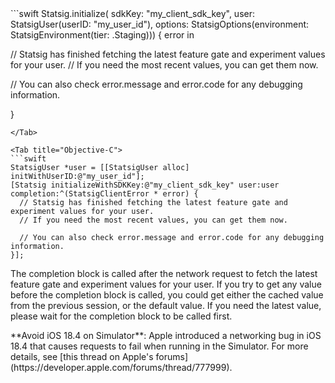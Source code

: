 <Tabs>
<Tab title="Swift">
```swift
Statsig.initialize(
    sdkKey: "my_client_sdk_key",
    user: StatsigUser(userID: "my_user_id"),
    options: StatsigOptions(environment: StatsigEnvironment(tier: .Staging)))
{ error in

  // Statsig has finished fetching the latest feature gate and experiment values for your user.
  // If you need the most recent values, you can get them now.

  // You can also check error.message and error.code for any debugging information.

}
```
</Tab>

<Tab title="Objective-C">
```swift
StatsigUser *user = [[StatsigUser alloc] initWithUserID:@"my_user_id"];
[Statsig initializeWithSDKKey:@"my_client_sdk_key" user:user completion:^(StatsigClientError * error) {
  // Statsig has finished fetching the latest feature gate and experiment values for your user.
  // If you need the most recent values, you can get them now.

  // You can also check error.message and error.code for any debugging information.
}];
```
</Tab>
</Tabs>

The completion block is called after the network request to fetch the latest feature gate and experiment values for your user.
If you try to get any value before the completion block is called, you could get either the cached value from the previous session,
or the default value. If you need the latest value, please wait for the completion block to be called first.

<Warning>
**Avoid iOS 18.4 on Simulator**: Apple introduced a networking bug in iOS 18.4 that causes requests to fail when running in the Simulator. For more details, see [this thread on Apple's forums](https://developer.apple.com/forums/thread/777999).
</Warning>
